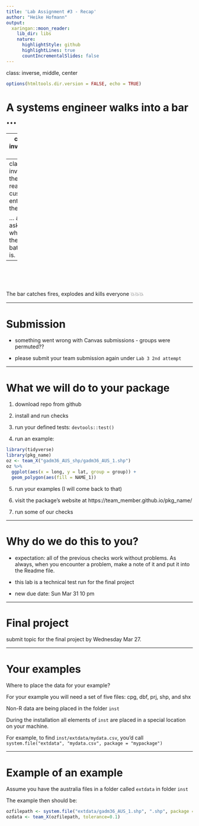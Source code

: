 ```yaml
---
title: 'Lab Assignment #3 - Recap'
author: "Heike Hofmann"
output:
  xaringan::moon_reader:
    lib_dir: libs
    nature:
      highlightStyle: github
      highlightLines: true
      countIncrementalSlides: false
---
```

class: inverse, middle, center
```r
options(htmltools.dir.version = FALSE, echo = TRUE)
```
# A systems engineer walks into a bar ...

---
class: inverse
# ... 

- he orders a beer

- he orders 9,999,999 beers

- he orders -1 beers

- he orders C5F63A beers

- he orders a lizard

---
class: inverse
# the first real customer enters the bar

... and asks where the bathroom is.

--

<br> <br> <br>

The bar catches fires, explodes and kills everyone 💥💥💥

---

# Submission

- something went wrong with Canvas submissions - groups were permuted??

- please submit your team submission again under `Lab 3 2nd attempt`


---

# What we will do to your package

1. download repo from github 

2. install and run checks 

3. run your defined tests: `devtools::test()`

4. run an example:

```r
library(tidyverse)
library(pkg_name)
oz <- team_X("gadm36_AUS_shp/gadm36_AUS_1.shp")
oz %>% 
  ggplot(aes(x = long, y = lat, group = group)) +
  geom_polygon(aes(fill = NAME_1))
```

5. run your examples (I will come back to that)

6. visit the package's website at https://team_member.github.io/pkg_name/

6. run some of our checks 

---

# Why do we do this to you?

- expectation: all of the previous checks work without problems.
As always, when you encounter a problem, make a note of it and put it into the Readme file. 

- this lab is a technical test run for the final project

- new due date: Sun Mar 31 10 pm


---

# Final project

submit topic for the final project by Wednesday Mar 27.


---

# Your examples

Where to place the data for your example?

For your example you will need a set of five files: cpg, dbf, prj, shp, and shx

Non-R data are being placed in the folder `inst`

During the installation all elements of `inst` are placed in a special location on your machine.

For example, to find `inst/extdata/mydata.csv`, you'd call `system.file("extdata", "mydata.csv", package = "mypackage")`

---

# Example of an example

Assume you have the australia files in a folder called `extdata` in folder `inst`

The example then should be:
```r
ozfilepath <- system.file("extdata/gadm36_AUS_1.shp", ".shp", package = "mypackage")
ozdata <- team_X(ozfilepath, tolerance=0.1)
```
